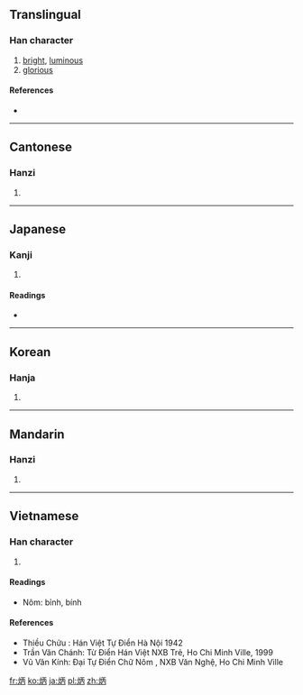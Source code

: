==Translingual==

===Han character===
{{Han char|rn=86|rad=火|as=05|sn=9|four=9182<sub>7</sub>|canj=火一人月 (FMOB)}}

# [[bright]], [[luminous]]
# [[glorious]]

====References====
* {{Han ref|kx=0669.010|dkj=18960|dj=1078.060|hdz=32194.150|uh=70B3|ud=28851|bh=ACB1|bd=44209}}

----

==Cantonese==

===Hanzi===
{{yue-hanzi|jyut=|y=bing2}}

# {{defn|Cantonese|sort=火05}}

----

==Japanese==

===Kanji===
{{ja-kanji|grade=|rs=火05}}

# {{defn|Japanese|sort=火05}}

====Readings====
* {{ja-readings|on=[[へい]] (hei)|kun=[[あきらか]] (akiraka)}}

----

==Korean==

===Hanja===
{{ko-hanja|hangeul=병|eumhun=|rv=byeong|mr=pyŏng|y=pyeng}}

# {{defn|Korean|sort=火05}}

----

==Mandarin==

===Hanzi===
{{cmn-hanzi|pin=[[bǐng]] ([[bing3]])|wg=ping<sup>3</sup>}}

# {{defn|Mandarin|sort=火05}}

----

==Vietnamese==

===Han character===
{{vi-hantu|bỉnh, bính|rs=火05}}

# {{defn|Vietnamese|sort=火05}}
====Readings====
* Nôm: bỉnh, bính
====References====
* Thiều Chửu : Hán Việt Tự Điển  Hà Nội 1942
* Trần Văn Chánh: Từ Điển Hán Việt NXB Trẻ, Ho Chi Minh Ville, 1999
* Vũ Văn Kính: Đại Tự Điển Chữ Nôm , NXB Văn Nghệ, Ho Chi Minh Ville

[[fr:炳]]
[[ko:炳]]
[[ja:炳]]
[[pl:炳]]
[[zh:炳]]